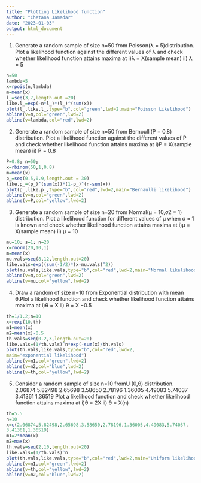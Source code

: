 ---
title: "Plotting Likelihood function"
author: "Chetana Jamadar"
date: "2023-01-03"
output: html_document
---
1. Generate a random sample of size n=50 from Poisson(λ = 5)distribution. Plot a likelihood function
against the different values of λ and check whether likelihood function attains maxima at
i)λ = X(sample mean) ii) λ = 5
```{r}
n=50
lambda=5
x=rpois(n,lambda)
m=mean(x)
l_=seq(3,7,length.out =20)
like.l_=exp(-n*l_)*(l_)^(sum(x))
plot(l_,like.l_,type="b",col="green",lwd=2,main="Poisson Likelihood")
abline(v=m,col="green",lwd=2)
abline(v=lambda,col="red",lwd=2)
```
2. Generate a random sample of size n=50 from Bernoulli(P = 0.8) distribution. Plot a likelihood
function against the different values of P and check whether likelihood function attains maxima
at
i)P = X(sample mean) ii) P = 0.8
```{r}
P=0.8; n=50;
x=rbinom(50,1,0.8)
m=mean(x)
p_=seq(0.5,0.9,length.out = 30)
like.p_=(p_)^(sum(x))*(1-p_)^(n-sum(x))
plot(p_,like.p_,type="b",col="red",lwd=2,main="Bernaulli likelihood")
abline(v=m,col="green",lwd=2)
abline(v=P,col="yellow",lwd=2)
```
3. Generate a random sample of size n=20 from Normal(µ = 10,σ2 = 1)
distribution. Plot a likelihood
function for different values of µ when σ = 1 is known and check whether likelihood function
attains maxima at
i)µ = X(sample mean) ii) µ = 10
```{r}
mu=10; s=1; n=20
x=rnorm(20,10,1)
m=mean(x)
mu.vals=seq(8,12,length.out=20)
like.vals=exp((sum(-1/2)*(x-mu.vals)^2))
plot(mu.vals,like.vals,type="b",col="red",lwd=2,main="Normal likelihood")
abline(v=m,col="green",lwd=2)
abline(v=mu,col="yellow",lwd=2)

```
4. Draw a random of size n=10 from Exponential distribution with mean θ.Plot a likelihood function
and check whether likelihood function attains maxima at
i)θ = X ii) θ = X −0.5
```{r}
th=1/1.2;n=10
x=rexp(10,th)
m1=mean(x)
m2=mean(x)-0.5
th.vals=seq(0.2,3,length.out=20)
like.vals=(1/th.vals)^n*exp(-sum(x)/th.vals)
plot(th.vals,like.vals,type="b",col="red",lwd=2,
main="exponential likelihood")
abline(v=m1,col="green",lwd=2)
abline(v=m2,col="blue",lwd=2)
abline(v=th,col="yellow",lwd=2)
```
5. Consider a random sample of size n=10 fromU (0,θ) distribution. 2.06874 5.82498 2.65698 3.58650
2.78196 1.36005 4.49083 5.74037 3.41361 1.36519 Plot a likelihood function and check whether
likelihood function attains maxima at
i)θ = 2X ii) θ = X(n)
```{r}
th=5.5
n=10
x=c(2.06874,5.82498,2.65698,3.58650,2.78196,1.36005,4.49083,5.74037,
3.41361,1.36519)
m1=2*mean(x)
m2=max(x)
th.vals=seq(2,10,length.out=20)
like.vals=(1/th.vals)^n
plot(th.vals,like.vals,type="b",col="red",lwd=2,main="Uniform likelihood")
abline(v=m1,col="green",lwd=2)
abline(v=th,col="yellow",lwd=2)
abline(v=m2,col="blue",lwd=2)
```


